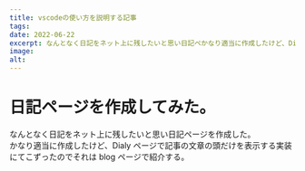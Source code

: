 ```yaml
---
title: vscodeの使い方を説明する記事
tags:
date: 2022-06-22
excerpt: なんとなく日記をネット上に残したいと思い日記ペかなり適当に作成したけど、Dialy ページで記事の文章の頭だけを表示する実装にてこずったのでそれは blog ページで紹介する。かなり適当に作成したけど、Dialy ページで記事の文章の頭だけを表示する実装にてこずったのでそれは blog ページで紹介する。
image:
alt:
---
```


# 日記ページを作成してみた。

なんとなく日記をネット上に残したいと思い日記ページを作成した。<br/>
かなり適当に作成したけど、Dialy ページで記事の文章の頭だけを表示する実装にてこずったのでそれは blog ページで紹介する。
